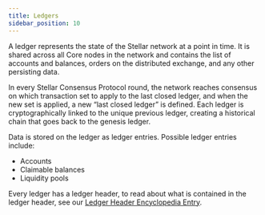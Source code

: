 ```yaml
---
title: Ledgers
sidebar_position: 10
---
```


A ledger represents the state of the Stellar network at a point in time. It is shared across all Core nodes in the network and contains the list of accounts and balances, orders on the distributed exchange, and any other persisting data.

In every Stellar Consensus Protocol round, the network reaches consensus on which transaction set to apply to the last closed ledger, and when the new set is applied, a new “last closed ledger” is defined. Each ledger is cryptographically linked to the unique previous ledger, creating a historical chain that goes back to the genesis ledger.

Data is stored on the ledger as ledger entries. Possible ledger entries include:

- Accounts
- Claimable balances
- Liquidity pools

Every ledger has a ledger header, to read about what is contained in the ledger header, see our [Ledger Header Encyclopedia Entry](../../encyclopedia/ledger-headers).
